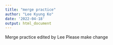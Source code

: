```yaml
---
title: "merge practice"
author: "Lee Kyung Ko"
date: '2022-04-18'
output: html_document
---
```

Merge practice
edited by Lee
Please make change
